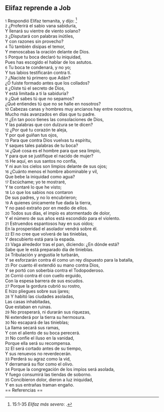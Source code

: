 == Elifaz reprende a Job ==

{{anchor|1}} <small>1</small> Respondió Elifaz temanita, y dijo: <ref>15:1-35 ''Elifaz más severo'': {{lib|LU|148|6|9}}.</ref><br>
{{anchor|2}} <small>2</small> ¿Proferirá el sabio vana sabiduría,<br>
Y llenará su vientre de viento solano?<br>
{{anchor|3}} <small>3</small> ¿Disputará con palabras inútiles,<br>
Y con razones sin provecho?<br>
{{anchor|4}} <small>4</small> Tú también disipas el temor,<br>
Y menoscabas la oración delante de Dios.<br>
{{anchor|5}} <small>5</small> Porque tu boca declaró tu iniquidad,<br>
Pues has escogido el hablar de los astutos.<br>
{{anchor|6}} <small>6</small> Tu boca te condenará, y no yo;<br>
Y tus labios testificarán contra ti.<br>
{{anchor|7}} <small>7</small> ¿Naciste tú primero que Adán?<br>
¿O fuiste formado antes que los collados?<br>
{{anchor|8}} <small>8</small> ¿Oíste tú el secreto de Dios,<br>
Y está limitada a ti la sabiduría?<br>
{{anchor|9}} <small>9</small> ¿Qué sabes tú que no sepamos?<br>
¿Qué entiendes tú que no se halle en nosotros?<br>
{{anchor|10}} <small>10</small> Cabezas canas y hombres muy ancianos hay entre nosotros,<br>
Mucho más avanzados en días que tu padre.<br>
{{anchor|11}} <small>11</small> ¿En tan poco tienes las consolaciones de Dios,<br>
Y las palabras que con dulzura se te dicen?<br>
{{anchor|12}} <small>12</small> ¿Por qué tu corazón te aleja,<br>
Y por qué guiñan tus ojos,<br>
{{anchor|13}} <small>13</small> Para que contra Dios vuelvas tu espíritu,<br>
Y saques tales palabras de tu boca?<br>
{{anchor|14}} <small>14</small> ¿Qué cosa es el hombre para que sea limpio,<br>
Y para que se justifique el nacido de mujer?<br>
{{anchor|15}} <small>15</small> He aquí, en sus santos no confía,<br>
Y ni aun los cielos son limpios delante de sus ojos;<br>
{{anchor|16}} <small>16</small> ¿Cuánto menos el hombre abominable y vil,<br>
Que bebe la iniquidad como agua?<br>
{{anchor|17}} <small>17</small> Escúchame; yo te mostraré,<br>
Y te contaré lo que he visto;<br>
{{anchor|18}} <small>18</small> Lo que los sabios nos contaron<br>
De sus padres, y no lo encubrieron;<br>
{{anchor|19}} <small>19</small> A quienes únicamente fue dada la tierra,<br>
Y no pasó extraño por en medio de ellos.<br>
{{anchor|20}} <small>20</small> Todos sus días, el impío es atormentado de dolor,<br>
Y el número de sus años está escondido para el violento.<br>
{{anchor|21}} <small>21</small> Estruendos espantosos hay en sus oídos;<br>
En la prosperidad el asolador vendrá sobre él.<br>
{{anchor|22}} <small>22</small> El no cree que volverá de las tinieblas,<br>
Y descubierto está para la espada.<br>
{{anchor|23}} <small>23</small> Vaga alrededor tras el pan, diciendo: ¿En dónde está?<br>
Sabe que le está preparado día de tinieblas.<br>
{{anchor|24}} <small>24</small> Tribulación y angustia le turbarán,<br>
Y se esforzarán contra él como un rey dispuesto para la batalla,<br>
{{anchor|25}} <small>25</small> Por cuanto él extendió su mano contra Dios,<br>
Y se portó con soberbia contra el Todopoderoso.<br>
{{anchor|26}} <small>26</small> Corrió contra él con cuello erguido,<br>
Con la espesa barrera de sus escudos.<br>
{{anchor|27}} <small>27</small> Porque la gordura cubrió su rostro,<br>
E hizo pliegues sobre sus ijares;<br>
{{anchor|28}} <small>28</small> Y habitó las ciudades asoladas,<br>
Las casas inhabitadas,<br>
Que estaban en ruinas.<br>
{{anchor|29}} <small>29</small> No prosperará, ni durarán sus riquezas,<br>
Ni extenderá por la tierra su hermosura.<br>
{{anchor|30}} <small>30</small> No escapará de las tinieblas;<br>
La llama secará sus ramas,<br>
Y con el aliento de su boca perecerá.<br>
{{anchor|31}} <small>31</small> No confíe el iluso en la vanidad,<br>
Porque ella será su recompensa.<br>
{{anchor|32}} <small>32</small> El será cortado antes de su tiempo,<br>
Y sus renuevos no reverdecerán.<br>
{{anchor|33}} <small>33</small> Perderá su agraz como la vid,<br>
Y derramará su flor como el olivo.<br>
{{anchor|34}} <small>34</small> Porque la congregación de los impíos será asolada,<br>
Y fuego consumirá las tiendas de soborno.<br>
{{anchor|35}} <small>35</small> Concibieron dolor, dieron a luz iniquidad,<br>
Y en sus entrañas traman engaño.<br>
== Referencias ==

<references />
